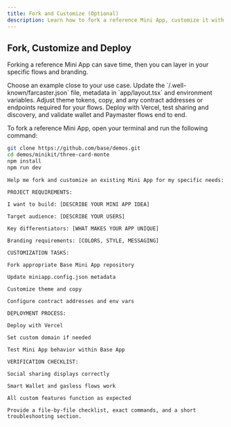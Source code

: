 ```yaml
---
title: Fork and Customize (Optional)
description: Learn how to fork a reference Mini App, customize it with your own flows and branding, and deploy it to production
---
```


## Fork, Customize and Deploy

Forking a reference Mini App can save time, then you can layer in your specific flows and branding.

<Steps>
  <Step title='Fork a relevant starter'>
    Choose an example close to your use case. Update the
    `/.well-known/farcaster.json` file, metadata in `app/layout.tsx` and
    environment variables.
  </Step>
  <Step title='Customize UI and contracts'>
    Adjust theme tokens, copy, and any contract addresses or endpoints required
    for your flows.
  </Step>
  <Step title='Deploy and verify in Base App'>
    Deploy with Vercel, test sharing and discovery, and validate wallet and
    Paymaster flows end to end.
  </Step>
</Steps>

To fork a reference Mini App, open your terminal and run the following command:

```bash
git clone https://github.com/base/demos.git
cd demos/minikit/three-card-monte
npm install
npm run dev
```

<Accordion title="Prompt: Forking and Customizing Mini Apps">

```
Help me fork and customize an existing Mini App for my specific needs:

PROJECT REQUIREMENTS:

I want to build: [DESCRIBE YOUR MINI APP IDEA]

Target audience: [DESCRIBE YOUR USERS]

Key differentiators: [WHAT MAKES YOUR APP UNIQUE]

Branding requirements: [COLORS, STYLE, MESSAGING]

CUSTOMIZATION TASKS:

Fork appropriate Base Mini App repository

Update miniapp.config.json metadata

Customize theme and copy

Configure contract addresses and env vars

DEPLOYMENT PROCESS:

Deploy with Vercel

Set custom domain if needed

Test Mini App behavior within Base App

VERIFICATION CHECKLIST:

Social sharing displays correctly

Smart Wallet and gasless flows work

All custom features function as expected

Provide a file-by-file checklist, exact commands, and a short troubleshooting section.
```

</Accordion>
